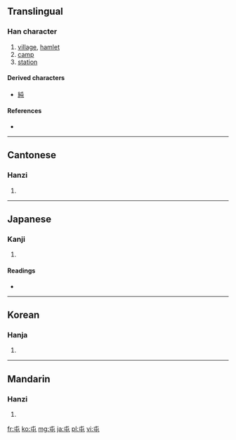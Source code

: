 {{also|屰}}
==Translingual==

===Han character===
{{Han char|rn=45|rad=屮|as=01|sn=4|four=5071<sub>7</sub>|canj=心山 (PU)}}

# [[village]], [[hamlet]]
# [[camp]]
# [[station]]

====Derived characters====
* [[純]]

====References====
* {{Han ref|kx=0304.110|dkj=07828|dj=0603.050|hdz=10013.020|uh=5C6F|ud=23663|bh=A4D9|bd=42201}}

----

==Cantonese==

===Hanzi===
{{yue-hanzi|jyut=|y=jeun1, tyun4}}

# {{defn|Cantonese|sort=屮01}}

----

==Japanese==

===Kanji===
{{ja-kanji|grade=c|rs=屮01}}

# {{defn|Japanese|sort=屮01}}

====Readings====
* {{ja-readings|on=[[とん]] (ton), [[ちゅん]] (chun)|kun=[[たむろする]] (tamurosuru), [[たむろ]] (tamuro)}}

----

==Korean==

===Hanja===
{{ko-hanja|hangeul=[[둔]], [[준]]|rv=dun, jun|mr=tun, chun}}

# {{defn|Korean|sort=屮01}}

----

==Mandarin==

===Hanzi===
{{cmn-hanzi|pin=[[tún]] ([[tun2]]), [[zhūn]] ([[zhun1]])|wg=t'un<sup>2</sup>, chun<sup>1</sup>}}

# {{defn|Mandarin|sort=屮01}}

[[fr:屯]]
[[ko:屯]]
[[mg:屯]]
[[ja:屯]]
[[pl:屯]]
[[vi:屯]]